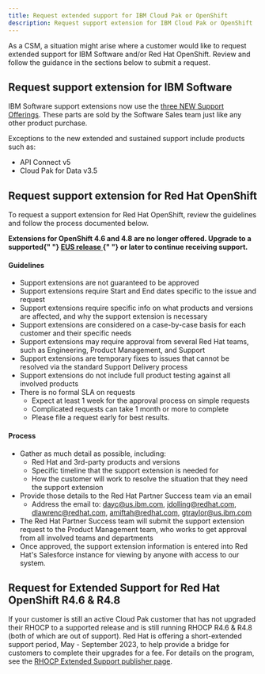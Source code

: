 ```yaml
---
title: Request extended support for IBM Cloud Pak or OpenShift
description: Request support extension for IBM Cloud Pak or OpenShift
---
```


As a CSM, a situation might arise where a customer would like to request extended support for IBM Software and/or Red Hat OpenShift. Review and follow the guidance in the sections below to submit a request.

## Request support extension for IBM Software

IBM Software support extensions now use the [three NEW Support Offerings](https://w3.ibm.com/w3publisher/software-support/support-key-services/support-offerings). These parts are sold by the Software Sales team just like any other product purchase.

Exceptions to the new extended and sustained support include products such as:

- API Connect v5
- Cloud Pak for Data v3.5

## Request support extension for Red Hat OpenShift

To request a support extension for Red Hat OpenShift, review the guidelines and follow the process documented below.

<InlineNotification kind="error">
  <strong>
    Extensions for OpenShift 4.6 and 4.8 are no longer offered. Upgrade to a
    supported{" "}
    <a
      href="https://access.redhat.com/support/policy/updates/openshift#dates"
      _target='_blank' rel='noreferrer noopener'
    >
      EUS release
    </a>{" "}
    or later to continue receiving support.
  </strong>
</InlineNotification>

#### Guidelines

- Support extensions are not guaranteed to be approved
- Support extensions require Start and End dates specific to the issue and request
- Support extensions require specific info on what products and versions are affected, and why the support extension is necessary
- Support extensions are considered on a case-by-case basis for each customer and their specific needs
- Support extensions may require approval from several Red Hat teams, such as Engineering, Product Management, and Support
- Support extensions are temporary fixes to issues that cannot be resolved via the standard Support Delivery process
- Support extensions do not include full product testing against all involved products
- There is no formal SLA on requests
  - Expect at least 1 week for the approval process on simple requests
  - Complicated requests can take 1 month or more to complete
  - Please file a request early for best results.

#### Process

- Gather as much detail as possible, including:
  - Red Hat and 3rd-party products and versions
  - Specific timeline that the support extension is needed for
  - How the customer will work to resolve the situation that they need the support extension
- Provide those details to the Red Hat Partner Success team via an email
  - Address the email to: dayc@us.ibm.com, jdolling@redhat.com, dlawrenc@redhat.com, amiftah@redhat.com, gtraylor@us.ibm.com
- The Red Hat Partner Success team will submit the support extension request to the Product Management team, who works to get approval from all involved teams and departments
- Once approved, the support extension information is entered into Red Hat's Salesforce instance for viewing by anyone with access to our system.

## Request for Extended Support for Red Hat OpenShift R4.6 & R4.8

If your customer is still an active Cloud Pak customer that has not upgraded their RHOCP to a supported release and is still running RHOCP R4.6 & R4.8 (both of which are out of support). Red Hat is offering a short-extended support period, May - September 2023, to help provide a bridge for customers to complete their upgrades for a fee. For details on the program, see the <a href='https://w3.ibm.com/w3publisher/redhat/rhocp-extended-support' target='_blank' rel='noreferrer noopener'>RHOCP Extended Support publisher page</a>.
